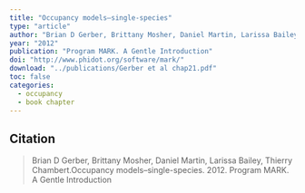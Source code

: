 ```yaml
---
title: "Occupancy models–single-species"
type: "article"
author: "Brian D Gerber, Brittany Mosher, Daniel Martin, Larissa Bailey, Thierry Chambert"
year: "2012"
publication: "Program MARK. A Gentle Introduction"
doi: "http://www.phidot.org/software/mark/"
download: "../publications/Gerber et al chap21.pdf"
toc: false
categories:
  - occupancy
  - book chapter
---
```


## Citation 

> Brian D Gerber, Brittany Mosher, Daniel Martin, Larissa Bailey, Thierry Chambert.Occupancy models–single-species. 2012. Program MARK. A Gentle Introduction


